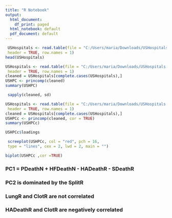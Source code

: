 ---
title: "R Notebook"
output:
  html_document:
    df_print: paged
  html_notebook: default
  pdf_document: default
---


```{r}
 USHospitals <- read.table(file = "C:/Users/maria/Downloads/USHospitals.txt",
 header = TRUE, row.names = 1)
head(USHospitals)
```


```{r}
USHospitals <- read.table(file = "C:/Users/maria/Downloads/USHospitals.txt",
 header = TRUE, row.names = 1)
cleaned = USHospitals[complete.cases(USHospitals),]
USHPC <- princomp(cleaned)
summary(USHPC)

```

```{r}
 sapply(cleaned, sd)
```

```{r}
USHospitals <- read.table(file = "C:/Users/maria/Downloads/USHospitals.txt",
 header = TRUE, row.names = 1)
cleaned = USHospitals[complete.cases(USHospitals),]
USHPCc <- princomp(cleaned, cor = TRUE)
summary(USHPCc)

```

```{r}
USHPCc$loadings
```


```{r}
 screeplot(USHPCc, col = "red", pch = 16,
 type = "lines", cex = 2, lwd = 2, main = "")
```

```{R}
biplot(USHPCc ,cor =TRUE)
```

### PC1 = PDeathN + HFDeathN - HADeathR - SDeathR

### PC2 is dominated by the SplitR

### LungR and ClotR are not correlated 

### HADeathR and ClotR are negatively correlated 


